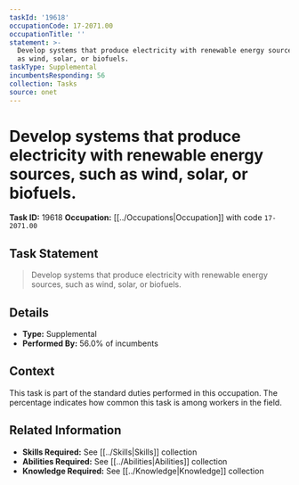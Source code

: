 ```yaml
---
taskId: '19618'
occupationCode: 17-2071.00
occupationTitle: ''
statement: >-
  Develop systems that produce electricity with renewable energy sources, such
  as wind, solar, or biofuels.
taskType: Supplemental
incumbentsResponding: 56
collection: Tasks
source: onet
---
```

# Develop systems that produce electricity with renewable energy sources, such as wind, solar, or biofuels.

**Task ID:** 19618
**Occupation:** [[../Occupations|Occupation]] with code `17-2071.00`

## Task Statement

> Develop systems that produce electricity with renewable energy sources, such as wind, solar, or biofuels.

## Details

- **Type:** Supplemental
- **Performed By:** 56.0% of incumbents

## Context

This task is part of the standard duties performed in this occupation. The percentage indicates how common this task is among workers in the field.

## Related Information

- **Skills Required:** See [[../Skills|Skills]] collection
- **Abilities Required:** See [[../Abilities|Abilities]] collection
- **Knowledge Required:** See [[../Knowledge|Knowledge]] collection
